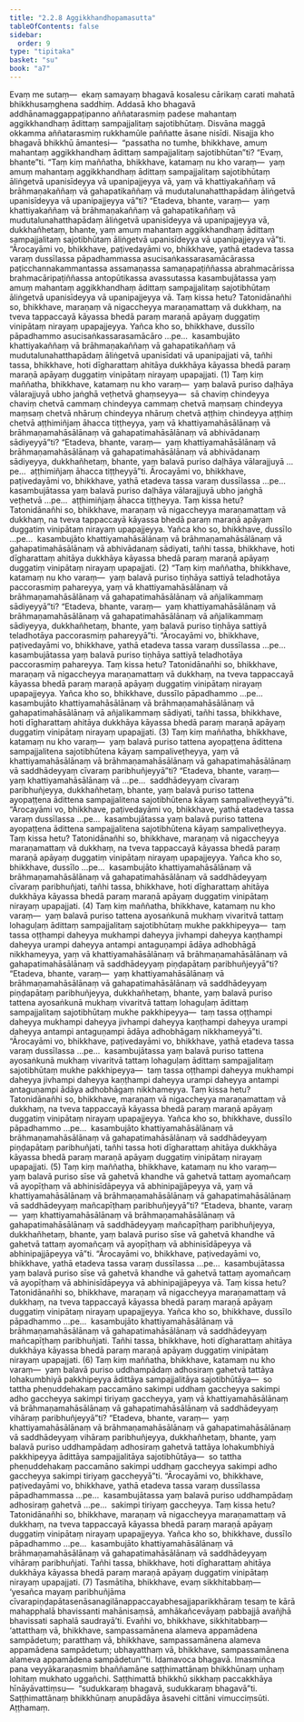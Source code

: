 ```yaml
---
title: "2.2.8 Aggikkhandhopamasutta"
tableOfContents: false
sidebar:
  order: 9
type: "tipitaka"
basket: "su"
book: "a7"
---
```



<DynamicBreadcrumb />

<Division number="72" book="a7">

<Paragraph number="569" book="a7">
Evaṃ me sutaṃ—  ekaṃ samayaṃ bhagavā kosalesu cārikaṃ carati mahatā bhikkhusaṃghena saddhiṃ. Addasā kho bhagavā addhānamaggappaṭipanno aññatarasmiṃ padese mahantaṃ aggikkhandhaṃ ādittaṃ sampajjalitaṃ sajotibhūtaṃ. Disvāna maggā okkamma aññatarasmiṃ rukkhamūle paññatte āsane nisīdi. Nisajja kho bhagavā bhikkhū āmantesi—  “passatha no tumhe, bhikkhave, amuṃ mahantaṃ aggikkhandhaṃ ādittaṃ sampajjalitaṃ sajotibhūtan”ti? “Evaṃ, bhante”ti.
</Paragraph>

<Paragraph number="570" book="a7">
“Taṃ kiṃ maññatha, bhikkhave, katamaṃ nu kho varaṃ—  yaṃ amuṃ mahantaṃ aggikkhandhaṃ ādittaṃ sampajjalitaṃ sajotibhūtaṃ āliṅgetvā upanisīdeyya vā upanipajjeyya vā, yaṃ vā khattiyakaññaṃ vā brāhmaṇakaññaṃ vā gahapatikaññaṃ vā mudutalunahatthapādaṃ āliṅgetvā upanisīdeyya vā upanipajjeyya vā”ti? “Etadeva, bhante, varaṃ—  yaṃ khattiyakaññaṃ vā brāhmaṇakaññaṃ vā gahapatikaññaṃ vā mudutalunahatthapādaṃ āliṅgetvā upanisīdeyya vā upanipajjeyya vā, dukkhañhetaṃ, bhante, yaṃ amuṃ mahantaṃ aggikkhandhaṃ ādittaṃ sampajjalitaṃ sajotibhūtaṃ āliṅgetvā upanisīdeyya vā upanipajjeyya vā”ti.
</Paragraph>

<Paragraph number="571" book="a7">
“Ārocayāmi vo, bhikkhave, paṭivedayāmi vo, bhikkhave, yathā etadeva tassa varaṃ dussīlassa pāpadhammassa asucisaṅkassarasamācārassa paṭicchannakammantassa assamaṇassa samaṇapaṭiññassa abrahmacārissa brahmacāripaṭiññassa antopūtikassa avassutassa kasambujātassa yaṃ amuṃ mahantaṃ aggikkhandhaṃ ādittaṃ sampajjalitaṃ sajotibhūtaṃ āliṅgetvā upanisīdeyya vā upanipajjeyya vā. Taṃ kissa hetu? Tatonidānañhi so, bhikkhave, maraṇaṃ vā nigaccheyya maraṇamattaṃ vā dukkhaṃ, na tveva tappaccayā kāyassa bhedā paraṃ maraṇā apāyaṃ duggatiṃ vinipātaṃ nirayaṃ upapajjeyya.
</Paragraph>

<Paragraph number="572" book="a7">
Yañca kho so, bhikkhave, dussīlo pāpadhammo asucisaṅkassarasamācāro …pe…  kasambujāto khattiyakaññaṃ vā brāhmaṇakaññaṃ vā gahapatikaññaṃ vā mudutalunahatthapādaṃ āliṅgetvā upanisīdati vā upanipajjati vā, tañhi tassa, bhikkhave, hoti dīgharattaṃ ahitāya dukkhāya kāyassa bhedā paraṃ maraṇā apāyaṃ duggatiṃ vinipātaṃ nirayaṃ upapajjati. (1)
</Paragraph>

<Paragraph number="573" book="a7">
Taṃ kiṃ maññatha, bhikkhave, katamaṃ nu kho varaṃ—  yaṃ balavā puriso daḷhāya vālarajjuyā ubho jaṅghā veṭhetvā ghaṃseyya—  sā chaviṃ chindeyya chaviṃ chetvā cammaṃ chindeyya cammaṃ chetvā maṃsaṃ chindeyya maṃsaṃ chetvā nhāruṃ chindeyya nhāruṃ chetvā aṭṭhiṃ chindeyya aṭṭhiṃ chetvā aṭṭhimiñjaṃ āhacca tiṭṭheyya, yaṃ vā khattiyamahāsālānaṃ vā brāhmaṇamahāsālānaṃ vā gahapatimahāsālānaṃ vā abhivādanaṃ sādiyeyyā”ti? “Etadeva, bhante, varaṃ—  yaṃ khattiyamahāsālānaṃ vā brāhmaṇamahāsālānaṃ vā gahapatimahāsālānaṃ vā abhivādanaṃ sādiyeyya, dukkhañhetaṃ, bhante, yaṃ balavā puriso daḷhāya vālarajjuyā …pe…  aṭṭhimiñjaṃ āhacca tiṭṭheyyā”ti.
</Paragraph>

<Paragraph number="574" book="a7">
Ārocayāmi vo, bhikkhave, paṭivedayāmi vo, bhikkhave, yathā etadeva tassa varaṃ dussīlassa …pe…  kasambujātassa yaṃ balavā puriso daḷhāya vālarajjuyā ubho jaṅghā veṭhetvā …pe…  aṭṭhimiñjaṃ āhacca tiṭṭheyya. Taṃ kissa hetu? Tatonidānañhi so, bhikkhave, maraṇaṃ vā nigaccheyya maraṇamattaṃ vā dukkhaṃ, na tveva tappaccayā kāyassa bhedā paraṃ maraṇā apāyaṃ duggatiṃ vinipātaṃ nirayaṃ upapajjeyya. Yañca kho so, bhikkhave, dussīlo …pe…  kasambujāto khattiyamahāsālānaṃ vā brāhmaṇamahāsālānaṃ vā gahapatimahāsālānaṃ vā abhivādanaṃ sādiyati, tañhi tassa, bhikkhave, hoti dīgharattaṃ ahitāya dukkhāya kāyassa bhedā paraṃ maraṇā apāyaṃ duggatiṃ vinipātaṃ nirayaṃ upapajjati. (2)
</Paragraph>

<Paragraph number="575" book="a7">
“Taṃ kiṃ maññatha, bhikkhave, katamaṃ nu kho varaṃ—  yaṃ balavā puriso tiṇhāya sattiyā teladhotāya paccorasmiṃ pahareyya, yaṃ vā khattiyamahāsālānaṃ vā brāhmaṇamahāsālānaṃ vā gahapatimahāsālānaṃ vā añjalikammaṃ sādiyeyyā”ti? “Etadeva, bhante, varaṃ—  yaṃ khattiyamahāsālānaṃ vā brāhmaṇamahāsālānaṃ vā gahapatimahāsālānaṃ vā añjalikammaṃ sādiyeyya, dukkhañhetaṃ, bhante, yaṃ balavā puriso tiṇhāya sattiyā teladhotāya paccorasmiṃ pahareyyā”ti.
</Paragraph>

<Paragraph number="576" book="a7">
“Ārocayāmi vo, bhikkhave, paṭivedayāmi vo, bhikkhave, yathā etadeva tassa varaṃ dussīlassa …pe…  kasambujātassa yaṃ balavā puriso tiṇhāya sattiyā teladhotāya paccorasmiṃ pahareyya. Taṃ kissa hetu? Tatonidānañhi so, bhikkhave, maraṇaṃ vā nigaccheyya maraṇamattaṃ vā dukkhaṃ, na tveva tappaccayā kāyassa bhedā paraṃ maraṇā apāyaṃ duggatiṃ vinipātaṃ nirayaṃ upapajjeyya. Yañca kho so, bhikkhave, dussīlo pāpadhammo …pe…  kasambujāto khattiyamahāsālānaṃ vā brāhmaṇamahāsālānaṃ vā gahapatimahāsālānaṃ vā añjalikammaṃ sādiyati, tañhi tassa, bhikkhave, hoti dīgharattaṃ ahitāya dukkhāya kāyassa bhedā paraṃ maraṇā apāyaṃ duggatiṃ vinipātaṃ nirayaṃ upapajjati. (3)
</Paragraph>

<Paragraph number="577" book="a7">
Taṃ kiṃ maññatha, bhikkhave, katamaṃ nu kho varaṃ—  yaṃ balavā puriso tattena ayopaṭṭena ādittena sampajjalitena sajotibhūtena kāyaṃ sampaliveṭheyya, yaṃ vā khattiyamahāsālānaṃ vā brāhmaṇamahāsālānaṃ vā gahapatimahāsālānaṃ vā saddhādeyyaṃ cīvaraṃ paribhuñjeyyā”ti? “Etadeva, bhante, varaṃ—  yaṃ khattiyamahāsālānaṃ vā …pe…  saddhādeyyaṃ cīvaraṃ paribhuñjeyya, dukkhañhetaṃ, bhante, yaṃ balavā puriso tattena ayopaṭṭena ādittena sampajjalitena sajotibhūtena kāyaṃ sampaliveṭheyyā”ti.
</Paragraph>

<Paragraph number="578" book="a7">
“Ārocayāmi vo, bhikkhave, paṭivedayāmi vo, bhikkhave, yathā etadeva tassa varaṃ dussīlassa …pe…  kasambujātassa yaṃ balavā puriso tattena ayopaṭṭena ādittena sampajjalitena sajotibhūtena kāyaṃ sampaliveṭheyya. Taṃ kissa hetu? Tatonidānañhi so, bhikkhave, maraṇaṃ vā nigaccheyya maraṇamattaṃ vā dukkhaṃ, na tveva tappaccayā kāyassa bhedā paraṃ maraṇā apāyaṃ duggatiṃ vinipātaṃ nirayaṃ upapajjeyya. Yañca kho so, bhikkhave, dussīlo …pe…  kasambujāto khattiyamahāsālānaṃ vā brāhmaṇamahāsālānaṃ vā gahapatimahāsālānaṃ vā saddhādeyyaṃ cīvaraṃ paribhuñjati, tañhi tassa, bhikkhave, hoti dīgharattaṃ ahitāya dukkhāya kāyassa bhedā paraṃ maraṇā apāyaṃ duggatiṃ vinipātaṃ nirayaṃ upapajjati. (4)
</Paragraph>

<Paragraph number="579" book="a7">
Taṃ kiṃ maññatha, bhikkhave, katamaṃ nu kho varaṃ—  yaṃ balavā puriso tattena ayosaṅkunā mukhaṃ vivaritvā tattaṃ lohaguḷaṃ ādittaṃ sampajjalitaṃ sajotibhūtaṃ mukhe pakkhipeyya—  taṃ tassa oṭṭhampi daheyya mukhampi daheyya jivhampi daheyya kaṇṭhampi daheyya urampi daheyya antampi antaguṇampi ādāya adhobhāgā nikkhameyya, yaṃ vā khattiyamahāsālānaṃ vā brāhmaṇamahāsālānaṃ vā gahapatimahāsālānaṃ vā saddhādeyyaṃ piṇḍapātaṃ paribhuñjeyyā”ti? “Etadeva, bhante, varaṃ—  yaṃ khattiyamahāsālānaṃ vā brāhmaṇamahāsālānaṃ vā gahapatimahāsālānaṃ vā saddhādeyyaṃ piṇḍapātaṃ paribhuñjeyya, dukkhañhetaṃ, bhante, yaṃ balavā puriso tattena ayosaṅkunā mukhaṃ vivaritvā tattaṃ lohaguḷaṃ ādittaṃ sampajjalitaṃ sajotibhūtaṃ mukhe pakkhipeyya—  taṃ tassa oṭṭhampi daheyya mukhampi daheyya jivhampi daheyya kaṇṭhampi daheyya urampi daheyya antampi antaguṇampi ādāya adhobhāgaṃ nikkhameyyā”ti.
</Paragraph>

<Paragraph number="580" book="a7">
“Ārocayāmi vo, bhikkhave, paṭivedayāmi vo, bhikkhave, yathā etadeva tassa varaṃ dussīlassa …pe…  kasambujātassa yaṃ balavā puriso tattena ayosaṅkunā mukhaṃ vivaritvā tattaṃ lohaguḷaṃ ādittaṃ sampajjalitaṃ sajotibhūtaṃ mukhe pakkhipeyya—  taṃ tassa oṭṭhampi daheyya mukhampi daheyya jivhampi daheyya kaṇṭhampi daheyya urampi daheyya antampi antaguṇampi ādāya adhobhāgaṃ nikkhameyya. Taṃ kissa hetu? Tatonidānañhi so, bhikkhave, maraṇaṃ vā nigaccheyya maraṇamattaṃ vā dukkhaṃ, na tveva tappaccayā kāyassa bhedā paraṃ maraṇā apāyaṃ duggatiṃ vinipātaṃ nirayaṃ upapajjeyya. Yañca kho so, bhikkhave, dussīlo pāpadhammo …pe…  kasambujāto khattiyamahāsālānaṃ vā brāhmaṇamahāsālānaṃ vā gahapatimahāsālānaṃ vā saddhādeyyaṃ piṇḍapātaṃ paribhuñjati, tañhi tassa hoti dīgharattaṃ ahitāya dukkhāya kāyassa bhedā paraṃ maraṇā apāyaṃ duggatiṃ vinipātaṃ nirayaṃ upapajjati. (5)
</Paragraph>

<Paragraph number="581" book="a7">
Taṃ kiṃ maññatha, bhikkhave, katamaṃ nu kho varaṃ—  yaṃ balavā puriso sīse vā gahetvā khandhe vā gahetvā tattaṃ ayomañcaṃ vā ayopīṭhaṃ vā abhinisīdāpeyya vā abhinipajjāpeyya vā, yaṃ vā khattiyamahāsālānaṃ vā brāhmaṇamahāsālānaṃ vā gahapatimahāsālānaṃ vā saddhādeyyaṃ mañcapīṭhaṃ paribhuñjeyyā”ti? “Etadeva, bhante, varaṃ—  yaṃ khattiyamahāsālānaṃ vā brāhmaṇamahāsālānaṃ vā gahapatimahāsālānaṃ vā saddhādeyyaṃ mañcapīṭhaṃ paribhuñjeyya, dukkhañhetaṃ, bhante, yaṃ balavā puriso sīse vā gahetvā khandhe vā gahetvā tattaṃ ayomañcaṃ vā ayopīṭhaṃ vā abhinisīdāpeyya vā abhinipajjāpeyya vā”ti.
</Paragraph>

<Paragraph number="582" book="a7">
“Ārocayāmi vo, bhikkhave, paṭivedayāmi vo, bhikkhave, yathā etadeva tassa varaṃ dussīlassa …pe…  kasambujātassa yaṃ balavā puriso sīse vā gahetvā khandhe vā gahetvā tattaṃ ayomañcaṃ vā ayopīṭhaṃ vā abhinisīdāpeyya vā abhinipajjāpeyya vā. Taṃ kissa hetu? Tatonidānañhi so, bhikkhave, maraṇaṃ vā nigaccheyya maraṇamattaṃ vā dukkhaṃ, na tveva tappaccayā kāyassa bhedā paraṃ maraṇā apāyaṃ duggatiṃ vinipātaṃ nirayaṃ upapajjeyya. Yañca kho so, bhikkhave, dussīlo pāpadhammo …pe…  kasambujāto khattiyamahāsālānaṃ vā brāhmaṇamahāsālānaṃ vā gahapatimahāsālānaṃ vā saddhādeyyaṃ mañcapīṭhaṃ paribhuñjati. Tañhi tassa, bhikkhave, hoti dīgharattaṃ ahitāya dukkhāya kāyassa bhedā paraṃ maraṇā apāyaṃ duggatiṃ vinipātaṃ nirayaṃ upapajjati. (6)
</Paragraph>

<Paragraph number="583" book="a7">
Taṃ kiṃ maññatha, bhikkhave, katamaṃ nu kho varaṃ—  yaṃ balavā puriso uddhampādaṃ adhosiraṃ gahetvā tattāya lohakumbhiyā pakkhipeyya ādittāya sampajjalitāya sajotibhūtāya—  so tattha pheṇuddehakaṃ paccamāno sakimpi uddhaṃ gaccheyya sakimpi adho gaccheyya sakimpi tiriyaṃ gaccheyya, yaṃ vā khattiyamahāsālānaṃ vā brāhmaṇamahāsālānaṃ vā gahapatimahāsālānaṃ vā saddhādeyyaṃ vihāraṃ paribhuñjeyyā”ti? “Etadeva, bhante, varaṃ—  yaṃ khattiyamahāsālānaṃ vā brāhmaṇamahāsālānaṃ vā gahapatimahāsālānaṃ vā saddhādeyyaṃ vihāraṃ paribhuñjeyya, dukkhañhetaṃ, bhante, yaṃ balavā puriso uddhampādaṃ adhosiraṃ gahetvā tattāya lohakumbhiyā pakkhipeyya ādittāya sampajjalitāya sajotibhūtāya—  so tattha pheṇuddehakaṃ paccamāno sakimpi uddhaṃ gaccheyya sakimpi adho gaccheyya sakimpi tiriyaṃ gaccheyyā”ti.
</Paragraph>

<Paragraph number="584" book="a7">
“Ārocayāmi vo, bhikkhave, paṭivedayāmi vo, bhikkhave, yathā etadeva tassa varaṃ dussīlassa pāpadhammassa …pe…  kasambujātassa yaṃ balavā puriso uddhampādaṃ adhosiraṃ gahetvā …pe…  sakimpi tiriyaṃ gaccheyya. Taṃ kissa hetu? Tatonidānañhi so, bhikkhave, maraṇaṃ vā nigaccheyya maraṇamattaṃ vā dukkhaṃ, na tveva tappaccayā kāyassa bhedā paraṃ maraṇā apāyaṃ duggatiṃ vinipātaṃ nirayaṃ upapajjeyya. Yañca kho so, bhikkhave, dussīlo pāpadhammo …pe…  kasambujāto khattiyamahāsālānaṃ vā brāhmaṇamahāsālānaṃ vā gahapatimahāsālānaṃ vā saddhādeyyaṃ vihāraṃ paribhuñjati. Tañhi tassa, bhikkhave, hoti dīgharattaṃ ahitāya dukkhāya kāyassa bhedā paraṃ maraṇā apāyaṃ duggatiṃ vinipātaṃ nirayaṃ upapajjati. (7)
</Paragraph>

<Paragraph number="585" book="a7">
Tasmātiha, bhikkhave, evaṃ sikkhitabbaṃ—  ‘yesañca mayaṃ paribhuñjāma cīvarapiṇḍapātasenāsanagilānappaccayabhesajjaparikkhāraṃ tesaṃ te kārā mahapphalā bhavissanti mahānisaṃsā, amhākañcevāyaṃ pabbajjā avañjhā bhavissati saphalā saudrayā’ti. Evañhi vo, bhikkhave, sikkhitabbaṃ—  ‘attatthaṃ vā, bhikkhave, sampassamānena alameva appamādena sampādetuṃ; paratthaṃ vā, bhikkhave, sampassamānena alameva appamādena sampādetuṃ; ubhayatthaṃ vā, bhikkhave, sampassamānena alameva appamādena sampādetun’”ti.
</Paragraph>

<Paragraph number="586" book="a7">
Idamavoca bhagavā. Imasmiñca pana veyyākaraṇasmiṃ bhaññamāne saṭṭhimattānaṃ bhikkhūnaṃ uṇhaṃ lohitaṃ mukhato uggañchi. Saṭṭhimattā bhikkhū sikkhaṃ paccakkhāya hīnāyāvattiṃsu—  “sudukkaraṃ bhagavā, sudukkaraṃ bhagavā”ti. Saṭṭhimattānaṃ bhikkhūnaṃ anupādāya āsavehi cittāni vimucciṃsūti.

</Paragraph>
</Division>

<Paragraph number="587" type="center" book="a7">
Aṭṭhamaṃ.
</Paragraph>